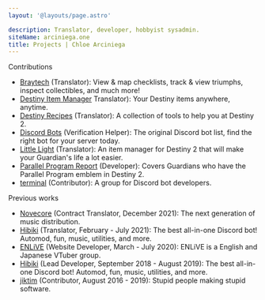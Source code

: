 ```yaml
---
layout: '@layouts/page.astro'

description: Translator, developer, hobbyist sysadmin.
siteName: arciniega.one
title: Projects | Chloe Arciniega
---
```



<Line>Contributions</Line>

- [Braytech][braytech] (Translator):
  View & map checklists, track & view triumphs, inspect collectibles, and much more!
- [Destiny Item Manager][dim] Translator):
  Your Destiny items anywhere, anytime.
- [Destiny Recipes][destinyrecipes] (Translator):
  A collection of tools to help you at Destiny 2.
- [Discord Bots][discordbots] (Verification Helper):
  The original Discord bot list, find the right bot for your server today.
- [Little Light][littlelight] (Translator):
  An item manager for Destiny 2 that will make your Guardian's life a lot easier.
- [Parallel Program Report][parallel] (Developer):
  Covers Guardians who have the Parallel Program emblem in Destiny 2.
- [terminal][terminal] (Contributor):
  A group for Discord bot developers.

<Line>Previous works</Line>

- [Novecore][novecore] (Contract Translator, December 2021):
  The next generation of music distribution.
- [Hibiki][hibiki] (Translator, February - July 2021):
  The best all-in-one Discord bot! Automod, fun, music, utilities, and more.
- [ENLiVE][ENLiVE] (Website Developer, March - July 2020):
  ENLiVE is a English and Japanese VTuber group.
- [Hibiki][hibiki] (Lead Developer, September 2018 - August 2019):
  The best all-in-one Discord bot! Automod, fun, music, utilities, and more.
- [jiktim][jiktim] (Contributor, August 2016 - 2019):
  Stupid people making stupid software.

<Footer />

[braytech]: https://bray.tech 'Braytech'
[enlive]: https://github.com/solelychloe/enlive 'ENLiVE'
[dim]: https://destinyitemmanager.com 'Destiny Item Manager'
[discordbots]: https://discord.bots.gg 'Discord Bots'
[destinyrecipes]: https://destinyrecipes.com 'Destiny Recipes'
[hibiki]: https://hibiki.app 'Hibiki'
[jiktim]: https://github.com/jiktim 'jiktim'
[littlelight]: https://www.littlelight.club 'Little Light'
[novecore]: https://novecore.com 'Novecore'
[parallel]: https://www.parallel.report 'Parallel Program Report'
[terminal]: https://github.com/terminal 'Terminal'
